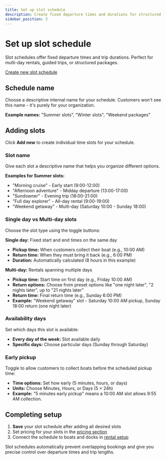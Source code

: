 ```yaml
---
title: Set up slot schedule
description: Create fixed departure times and durations for structured rental packages
sidebar_position: 3
---
```



# Set up slot schedule

Slot schedules offer fixed departure times and trip durations. Perfect for multi-day rentals, guided trips, or structured packages.

<div class="button-container">
    <a
        href="https://dashboard.letsbook.app/schedules/slot/add"
        class="button button--primary"
        target="_blank"
        rel="noopener noreferrer"
    >
        Create new slot schedule
    </a>
</div>

## Schedule name

Choose a descriptive internal name for your schedule. Customers won't see this name - it's purely for your organization.

**Example names:** "Summer slots", "Winter slots", "Weekend packages"

## Adding slots

Click **Add new** to create individual time slots for your schedule.

### Slot name

Give each slot a descriptive name that helps you organize different options.

**Examples for Summer slots:**

- "Morning cruise" - Early start (9:00-12:00)
- "Afternoon adventure" - Midday departure (13:00-17:00)
- "Sundowner" - Evening trip (18:00-21:00)
- "Full day explorer" - All-day rental (9:00-19:00)
- "Weekend getaway" - Multi-day (Saturday 10:00 - Sunday 18:00)

### Single day vs Multi-day slots

Choose the slot type using the toggle buttons:

**Single day:** Fixed start and end times on the same day

- **Pickup time:** When customers collect their boat (e.g., 10:00 AM)
- **Return time:** When they must bring it back (e.g., 6:00 PM)
- **Duration:** Automatically calculated (8 hours in this example)

<InlineVideoPlayer
    videoSrc={scheduleSlotsAddVideo}
/>

**Multi-day:** Rentals spanning multiple days

- **Pickup time:** Start time on first day (e.g., Friday 10:00 AM)
- **Return options:** Choose from preset options like "one night later", "2 nights later", up to "21 nights later"
- **Return time:** Final return time (e.g., Sunday 6:00 PM)
- **Example:** "Weekend getaway" slot - Saturday 10:00 AM pickup, Sunday 18:00 return (one night later)

<InlineVideoPlayer
    videoSrc={scheduleSlotsMultidayVideo}
/>

### Availability days

Set which days this slot is available:

- **Every day of the week:** Slot available daily
- **Specific days:** Choose particular days (Sunday through Saturday)

### Early pickup

Toggle to allow customers to collect boats before the scheduled pickup time:

- **Time options:** Set how early (5 minutes, hours, or days)
- **Units:** Choose Minutes, Hours, or Days (5 × 24h)
- **Example:** "5 minutes early pickup" means a 10:00 AM slot allows 9:55 AM collection.

## Completing setup

1. **Save** your slot schedule after adding all desired slots
2. Set pricing for your slots in the [pricing section](https://dashboard.letsbook.app/pricing/slots/add)
3. Connect the schedule to boats and docks in [rental setup](https://dashboard.letsbook.app/rental-setup)

Slot schedules automatically prevent overlapping bookings and give you precise control over departure times and trip lengths.
